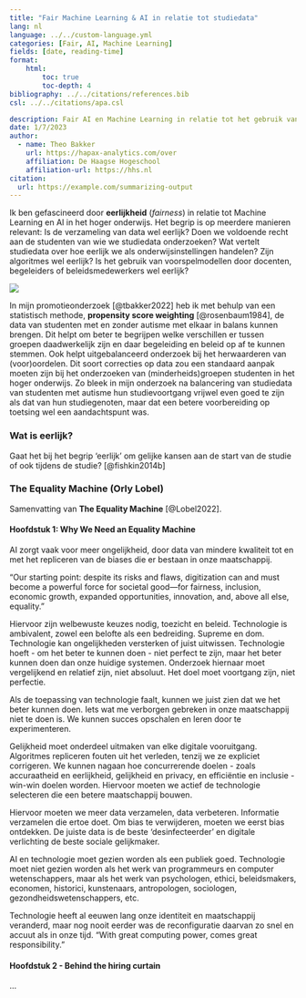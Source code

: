 ```yaml
---
title: "Fair Machine Learning & AI in relatie tot studiedata"
lang: nl
language: ../../custom-language.yml
categories: [Fair, AI, Machine Learning]
fields: [date, reading-time]
format:
    html:
        toc: true
        toc-depth: 4
bibliography: ../../citations/references.bib
csl: ../../citations/apa.csl

description: Fair AI en Machine Learning in relatie tot het gebruik van studiedata.
date: 1/7/2023
author:
  - name: Theo Bakker 
    url: https://hapax-analytics.com/over
    affiliation: De Haagse Hogeschool
    affiliation-url: https://hhs.nl
citation:
  url: https://example.com/summarizing-output
---
```


Ik ben gefascineerd door **eerlijkheid** (*fairness*) in relatie tot Machine Learning en AI in het hoger onderwijs. Het begrip is op meerdere manieren relevant: Is de verzameling van data wel eerlijk? Doen we voldoende recht aan de studenten van wie we studiedata onderzoeken? Wat vertelt studiedata over hoe eerlijk we als onderwijsinstellingen handelen? Zijn algoritmes wel eerlijk? Is het gebruik van voorspelmodellen door docenten, begeleiders of beleidsmedewerkers wel eerlijk?

![](/images/paste-422F626A.png)

In mijn promotieonderzoek [@tbakker2022] heb ik met behulp van een statistisch methode, **propensity score weighting** [@rosenbaum1984], de data van studenten met en zonder autisme met elkaar in balans kunnen brengen. Dit helpt om beter te begrijpen welke verschillen er tussen groepen daadwerkelijk zijn en daar begeleiding en beleid op af te kunnen stemmen. Ook helpt uitgebalanceerd onderzoek bij het herwaarderen van (voor)oordelen. Dit soort correcties op data zou een standaard aanpak moeten zijn bij het onderzoeken van (minderheids)groepen studenten in het hoger onderwijs. Zo bleek in mijn onderzoek na balancering van studiedata van studenten met autisme hun studievoortgang vrijwel even goed te zijn als dat van hun studiegenoten, maar dat een betere voorbereiding op toetsing wel een aandachtspunt was.

### Wat is eerlijk?

Gaat het bij het begrip 'eerlijk' om gelijke kansen aan de start van de studie of ook tijdens de studie? [@fishkin2014b]

### The Equality Machine (Orly Lobel)

Samenvatting van **The Equality Machine** [@Lobel2022].

#### Hoofdstuk 1: Why We Need an Equality Machine

AI zorgt vaak voor meer ongelijkheid, door data van mindere kwaliteit tot en met het repliceren van de biases die er bestaan in onze maatschappij.

"Our starting point: despite its risks and flaws, digitization can and must become a powerful force for societal good---for fairness, inclusion, economic growth, expanded opportunities, innovation, and, above all else, equality."

Hiervoor zijn welbewuste keuzes nodig, toezicht en beleid. Technologie is ambivalent, zowel een belofte als een bedreiding. Supreme en dom. Technologie kan ongelijkheden versterken of juist uitwissen. Technologie hoeft - om het beter te kunnen doen - niet perfect te zijn, maar het beter kunnen doen dan onze huidige systemen. Onderzoek hiernaar moet vergelijkend en relatief zijn, niet absoluut. Het doel moet voortgang zijn, niet perfectie.

Als de toepassing van technologie faalt, kunnen we juist zien dat we het beter kunnen doen. Iets wat me verborgen gebreken in onze maatschappij niet te doen is. We kunnen succes opschalen en leren door te experimenteren.

Gelijkheid moet onderdeel uitmaken van elke digitale vooruitgang. Algoritmes repliceren fouten uit het verleden, tenzij we ze expliciet corrigeren. We kunnen nagaan hoe concurrerende doelen - zoals accuraatheid en eerlijkheid, gelijkheid en privacy, en efficiëntie en inclusie - win-win doelen worden. Hiervoor moeten we actief de technologie selecteren die een betere maatschappij bouwen.

Hiervoor moeten we meer data verzamelen, data verbeteren. Informatie verzamelen die ertoe doet. Om bias te verwijderen, moeten we eerst bias ontdekken. De juiste data is de beste 'desinfecteerder' en digitale verlichting de beste sociale gelijkmaker.

AI en technologie moet gezien worden als een publiek goed. Technologie moet niet gezien worden als het werk van programmeurs en computer wetenschappers, maar als het werk van psychologen, ethici, beleidsmakers, economen, historici, kunstenaars, antropologen, sociologen, gezondheidswetenschappers, etc.

Technologie heeft al eeuwen lang onze identiteit en maatschappij veranderd, maar nog nooit eerder was de reconfiguratie daarvan zo snel en accuut als in onze tijd. "With great computing power, comes great responsibility."

#### Hoofdstuk 2 - Behind the hiring curtain

...
